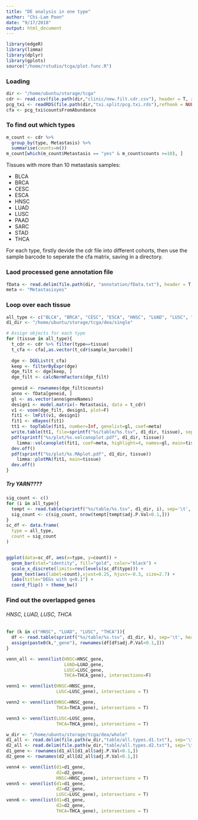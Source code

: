 ```yaml
---
title: "DE analysis in one type"
author: "Chi-Lam Poon"
date: "9/17/2018"
output: html_document
---
```


```R
library(edgeR)
library(limma)
library(dplyr)
library(gplots)
source("/home/rstudio/tcga/plot.func.R")
```

### Loading 

```R
dir <- "/home/ubuntu/storage/tcga"
cdr <- read.csv(file.path(dir,"clinic/new.filt.cdr.csv"), header = T, row.names = 1)
pcg_txi <- readRDS(file.path(dir,"txi.split/pcg.txi.rds"),refhook = NULL)
cfa <- pcg_txi$countsFromAbundance
```

### To find out which types

```R
m_count <- cdr %>% 
  group_by(type, Metastasis) %>%
  summarise(counts=n())
m_count[which(m_count$Metastasis == "yes" & m_count$counts >=10), ]
```

####### Tissues with more than 10 metastasis samples:

- BLCA
- BRCA
- CESC
- ESCA
- HNSC
- LUAD
- LUSC
- PAAD
- SARC
- STAD
- THCA

####### For each type, firstly devide the cdr file into different cohorts, then use the sample barcode to seperate the cfa matrix, saving in a directory.


### Laod processed gene annotation file

```R
fData <- read.delim(file.path(dir, "annotation/fData.txt"), header = T, row.names = 1)
meta <- "Metastasisyes"
```


### Loop over each tissue

```R
all_type <- c("BLCA", "BRCA", "CESC", "ESCA", "HNSC", "LUAD", "LUSC", "PAAD", "SARC", "STAD", "THCA")
d1_dir <- "/home/ubuntu/storage/tcga/dea/single"

# Assign objects for each type
for (tissue in all_type){
  t_cdr <- cdr %>% filter(type==tissue)
  t_cfa <- cfa[,as.vector(t_cdr$sample_barcode)]
  
  dge <- DGEList(t_cfa)
  keep <- filterByExpr(dge)
  dge_filt <- dge[keep, ]
  dge_filt <- calcNormFactors(dge_filt)
  
  geneid <- rownames(dge_filt$counts)
  anno <- fData[geneid, ]
  gl <- as.vector(anno$geneNames)
  design1 <- model.matrix(~ Metastasis, data = t_cdr)
  v1 <- voom(dge_filt, design1, plot=F)
  fit1 <- lmFit(v1, design1)
  fit1 <- eBayes(fit1)
  tt1 <- topTable(fit1, number=Inf, genelist=gl, coef=meta)
  write.table(tt1, file=sprintf("%s/table/%s.tsv", d1_dir, tissue), sep="\t", quote = F)
  pdf(sprintf("%s/plot/%s.volcanoplot.pdf", d1_dir, tissue))
    limma::volcanoplot(fit1, coef=meta, highlight=4, names=gl, main=tissue)
  dev.off()
  pdf(sprintf("%s/plot/%s.MAplot.pdf", d1_dir, tissue))
    limma::plotMA(fit1, main=tissue)
  dev.off()
}
```

##### Try YARN????

```R
sig_count <- c()
for (i in all_type){
  tempt <- read.table(sprintf("%s/table/%s.tsv", d1_dir, i), sep='\t', header=T)
  sig_count <- c(sig_count, nrow(tempt[tempt$adj.P.Val<0.1,]))
}
sc_df <- data.frame(
  type = all_type,
  count = sig_count
)


ggplot(data=sc_df, aes(x=type, y=count)) +
  geom_bar(stat="identity", fill="gold", color="black") +
  scale_x_discrete(limits=rev(levels(sc_df$type))) +
  geom_text(aes(label=count),vjust=0.25, hjust=-0.3, size=2.7) +
  labs(title="DEGs with q<0.1") +
  coord_flip() + theme_bw()

```

### Find out the overlapped genes

###### HNSC, LUAD, LUSC, THCA

```R
for (k in c("HNSC", "LUAD", "LUSC", "THCA")){
  df <- read.table(sprintf("%s/table/%s.tsv", d1_dir, k), sep='\t', header=T)
  assign(paste0(k,"_gene"), rownames(df[df$adj.P.Val<0.1,]))
}

venn_all <- venn(list(HNSC=HNSC_gene,
                      LUAD=LUAD_gene,
                      LUSC=LUSC_gene,
                      THCA=THCA_gene), intersections=F)

venn1 <- venn(list(HNSC=HNSC_gene,
                   LUSC=LUSC_gene), intersections = T)

venn2 <- venn(list(HNSC=HNSC_gene,
                   THCA=THCA_gene), intersections = T)

venn3 <- venn(list(LUSC=LUSC_gene,
                   THCA=THCA_gene), intersections = T)

w_dir <- "/home/ubuntu/storage/tcga/dea/whole"
d1_all <- read.delim(file.path(w_dir,"table/all.types.d1.txt"), sep='\t', header=T)
d2_all <- read.delim(file.path(w_dir,"table/all.types.d2.txt"), sep='\t', header=T)
d1_gene <- rownames(d1_all[d1_all$adj.P.Val<0.1,])
d2_gene <- rownames(d2_all[d2_all$adj.P.Val<0.1,])

venn4 <- venn(list(d1=d1_gene,
                   d2=d2_gene,
                   HNSC=HNSC_gene), intersections = T)
venn5 <- venn(list(d1=d1_gene,
                   d2=d2_gene,
                   LUSC=LUSC_gene), intersections = T)
venn6 <- venn(list(d1=d1_gene,
                   d2=d2_gene,
                   THCA=THCA_gene), intersections = T)

```




